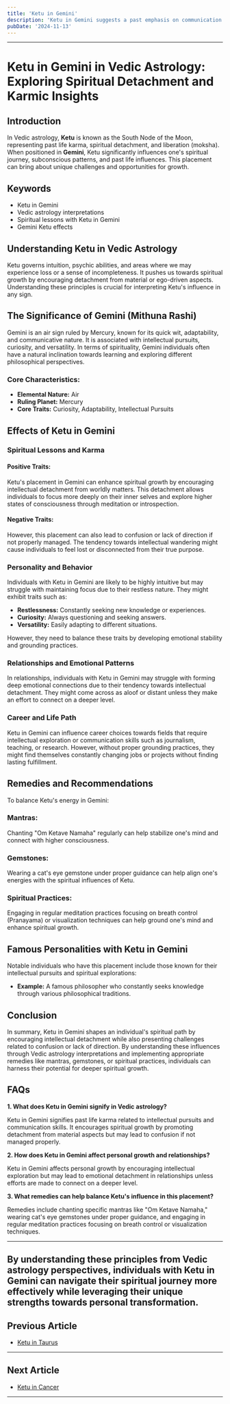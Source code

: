 ```yaml
---
title: 'Ketu in Gemini'
description: 'Ketu in Gemini suggests a past emphasis on communication and intellect. Individuals might experience challenges in expressing themselves clearly but have deep intuitive insights.'
pubDate: '2024-11-13'
---
```


---

# Ketu in Gemini in Vedic Astrology: Exploring Spiritual Detachment and Karmic Insights

## Introduction

In Vedic astrology, **Ketu** is known as the South Node of the Moon, representing past life karma, spiritual detachment, and liberation (moksha). When positioned in **Gemini**, Ketu significantly influences one's spiritual journey, subconscious patterns, and past life influences. This placement can bring about unique challenges and opportunities for growth.

## Keywords

- Ketu in Gemini
- Vedic astrology interpretations
- Spiritual lessons with Ketu in Gemini
- Gemini Ketu effects

## Understanding Ketu in Vedic Astrology

Ketu governs intuition, psychic abilities, and areas where we may experience loss or a sense of incompleteness. It pushes us towards spiritual growth by encouraging detachment from material or ego-driven aspects. Understanding these principles is crucial for interpreting Ketu's influence in any sign.

## The Significance of Gemini (Mithuna Rashi)

Gemini is an air sign ruled by Mercury, known for its quick wit, adaptability, and communicative nature. It is associated with intellectual pursuits, curiosity, and versatility. In terms of spirituality, Gemini individuals often have a natural inclination towards learning and exploring different philosophical perspectives.

### Core Characteristics:
- **Elemental Nature:** Air
- **Ruling Planet:** Mercury
- **Core Traits:** Curiosity, Adaptability, Intellectual Pursuits

## Effects of Ketu in Gemini

### Spiritual Lessons and Karma

#### Positive Traits:
Ketu's placement in Gemini can enhance spiritual growth by encouraging intellectual detachment from worldly matters. This detachment allows individuals to focus more deeply on their inner selves and explore higher states of consciousness through meditation or introspection.

#### Negative Traits:
However, this placement can also lead to confusion or lack of direction if not properly managed. The tendency towards intellectual wandering might cause individuals to feel lost or disconnected from their true purpose.

### Personality and Behavior

Individuals with Ketu in Gemini are likely to be highly intuitive but may struggle with maintaining focus due to their restless nature. They might exhibit traits such as:
- **Restlessness:** Constantly seeking new knowledge or experiences.
- **Curiosity:** Always questioning and seeking answers.
- **Versatility:** Easily adapting to different situations.

However, they need to balance these traits by developing emotional stability and grounding practices.

### Relationships and Emotional Patterns

In relationships, individuals with Ketu in Gemini may struggle with forming deep emotional connections due to their tendency towards intellectual detachment. They might come across as aloof or distant unless they make an effort to connect on a deeper level.

### Career and Life Path

Ketu in Gemini can influence career choices towards fields that require intellectual exploration or communication skills such as journalism, teaching, or research. However, without proper grounding practices, they might find themselves constantly changing jobs or projects without finding lasting fulfillment.

## Remedies and Recommendations

To balance Ketu's energy in Gemini:

### Mantras:
Chanting "Om Ketave Namaha" regularly can help stabilize one's mind and connect with higher consciousness.

### Gemstones:
Wearing a cat's eye gemstone under proper guidance can help align one's energies with the spiritual influences of Ketu.

### Spiritual Practices:
Engaging in regular meditation practices focusing on breath control (Pranayama) or visualization techniques can help ground one's mind and enhance spiritual growth.

## Famous Personalities with Ketu in Gemini

Notable individuals who have this placement include those known for their intellectual pursuits and spiritual explorations:
- **Example:** A famous philosopher who constantly seeks knowledge through various philosophical traditions.

## Conclusion

In summary, Ketu in Gemini shapes an individual's spiritual path by encouraging intellectual detachment while also presenting challenges related to confusion or lack of direction. By understanding these influences through Vedic astrology interpretations and implementing appropriate remedies like mantras, gemstones, or spiritual practices, individuals can harness their potential for deeper spiritual growth.

## FAQs

**1. What does Ketu in Gemini signify in Vedic astrology?**

Ketu in Gemini signifies past life karma related to intellectual pursuits and communication skills. It encourages spiritual growth by promoting detachment from material aspects but may lead to confusion if not managed properly.

**2. How does Ketu in Gemini affect personal growth and relationships?**

Ketu in Gemini affects personal growth by encouraging intellectual exploration but may lead to emotional detachment in relationships unless efforts are made to connect on a deeper level.

**3. What remedies can help balance Ketu's influence in this placement?**

Remedies include chanting specific mantras like "Om Ketave Namaha," wearing cat's eye gemstones under proper guidance, and engaging in regular meditation practices focusing on breath control or visualization techniques.

---

By understanding these principles from Vedic astrology perspectives, individuals with Ketu in Gemini can navigate their spiritual journey more effectively while leveraging their unique strengths towards personal transformation.
---

## Previous Article
- [Ketu in Taurus](/blogs-md/0809_Ketu_in_Rashi/080902_Ketu_in_Taurus.mdx)

---

## Next Article
- [Ketu in Cancer](/blogs-md/0809_Ketu_in_Rashi/080904_Ketu_in_Cancer.mdx)

---

